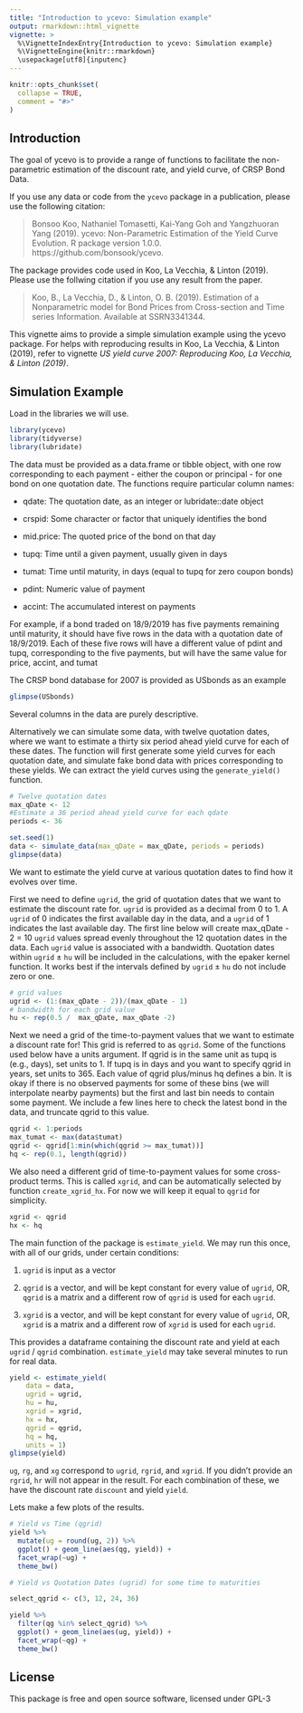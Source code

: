 ```yaml
---
title: "Introduction to ycevo: Simulation example"
output: rmarkdown::html_vignette
vignette: >
  %\VignetteIndexEntry{Introduction to ycevo: Simulation example}
  %\VignetteEngine{knitr::rmarkdown}
  \usepackage[utf8]{inputenc}
---
```


```r
knitr::opts_chunk$set(
  collapse = TRUE,
  comment = "#>"
)
```



## Introduction

The goal of ycevo is to provide a range of functions to facilitate the non-parametric estimation of the discount rate, and yield curve, of CRSP Bond Data.

If you use any data or code from the `ycevo` package in a publication, please use the following citation:  
 
> Bonsoo Koo, Nathaniel Tomasetti, Kai-Yang Goh and Yangzhuoran Yang (2019). ycevo: Non-Parametric Estimation
  of the Yield Curve Evolution. R package version 1.0.0. https://github.com/bonsook/ycevo. 

The package provides code used in Koo, La Vecchia, & Linton (2019). Please use the follwing citation if you use any result from the paper.

> Koo, B., La Vecchia, D., & Linton, O. B. (2019). Estimation of a Nonparametric model for Bond Prices from Cross-section and Time series Information. Available at SSRN3341344.

This vignette aims to provide a simple simulation example using the ycevo package. For helps with reproducing results in Koo, La Vecchia, & Linton (2019), refer to vignette _US yield curve 2007: Reproducing Koo, La Vecchia, & Linton (2019)_.

## Simulation Example

Load in the libraries we will use.
```r
library(ycevo)
library(tidyverse)
library(lubridate)
```

The data must be provided as a data.frame or tibble object, with one row corresponding to each payment - either the coupon or principal - for one bond on one quotation date.
The functions require particular column names:

* qdate: The quotation date, as an integer or lubridate::date object

* crspid: Some character or factor that uniquely identifies the bond

* mid.price: The quoted price of the bond on that day

* tupq: Time until a given payment, usually given in days

* tumat: Time until maturity, in days (equal to tupq for zero coupon bonds)

* pdint: Numeric value of payment

* accint: The accumulated interest on payments

For example, if a bond traded on 18/9/2019 has five payments remaining until maturity, it should have five rows in the data with a quotation date of 18/9/2019. Each of these five rows will have a different value of pdint and tupq, corresponding to the five payments, but will have the same value for price, accint, and tumat

The CRSP bond database for 2007 is provided as USbonds as an example
```r
glimpse(USbonds)
```
Several columns in the data are purely descriptive.


Alternatively we can simulate some data, with twelve quotation dates, where we want to estimate a thirty six period ahead yield curve for each of these dates. The function will first generate some yield curves for each quotation date, and simulate fake bond data with prices corresponding to these yields. We can extract the yield curves using the `generate_yield()` function.
```r
# Twelve quotation dates
max_qDate <- 12
#Estimate a 36 period ahead yield curve for each qdate
periods <- 36

set.seed(1)
data <- simulate_data(max_qDate = max_qDate, periods = periods)
glimpse(data)
```

We want to estimate the yield curve at various quotation dates to find how it evolves over time.

First we need to define `ugrid`, the grid of quotation dates that we want to estimate the discount rate for. `ugrid` is provided as a decimal from 0 to 1. A `ugrid` of 0 indicates the first available day in the data, and a `ugrid` of 1 indicates the last available day. The first line below will create max_qDate - 2 = 10 `ugrid` values spread evenly throughout the 12 quotation dates in the data. Each `ugrid` value is associated with a bandwidth. Quotation dates within `ugrid` $\pm$ `hu` will be included in the calculations, with the epaker kernel function. 
It works best if the intervals defined by `ugrid` $\pm$ `hu` do not include zero or one.

```r
# grid values
ugrid <- (1:(max_qDate - 2))/(max_qDate - 1)
# bandwidth for each grid value
hu <- rep(0.5 /  max_qDate, max_qDate -2)
```

Next we need a grid of the time-to-payment values that we want to estimate a discount rate for! This grid is referred to as `qgrid`. Some of the functions used below have a units argument. If qgrid is in the same unit as tupq is (e.g., days), set units to 1. If tupq is in days and you want to specify qgrid in years, set units to 365. Each value of qgrid plus/minus hq defines a bin. It is okay if there is no observed payments for some of these bins (we will interpolate nearby payments) but the first and last bin needs to contain some payment. We include a few lines here to check the latest bond in the data, and truncate qgrid to this value.

```r
qgrid <- 1:periods
max_tumat <- max(data$tumat)
qgrid <- qgrid[1:min(which(qgrid >= max_tumat))]
hq <- rep(0.1, length(qgrid))
```

We also need a different grid of time-to-payment values for some cross-product terms. This is called `xgrid`, and can be automatically selected by function `create_xgrid_hx`. For now we will keep it equal to `qgrid` for simplicity. 


```r
xgrid <- qgrid
hx <- hq
```

The main function of the package is `estimate_yield`. We may run this once, with all of our grids, under certain conditions:

1. `ugrid` is input as a vector

2. `qgrid` is a vector, and will be kept constant for every value of `ugrid`, OR, `qgrid` is a matrix and a different row of `qgrid` is used for each `ugrid`.

3. `xgrid` is a vector, and will be kept constant for every value of `ugrid`, OR, `xgrid` is a matrix and a different row of `xgrid` is used for each `ugrid`.

This provides a dataframe containing the discount rate and yield at each `ugrid` / `qgrid` combination. `estimate_yield` may take several minutes to run for real data.

```r
yield <- estimate_yield(
    data = data,
    ugrid = ugrid,
    hu = hu,
    xgrid = xgrid,
    hx = hx,
    qgrid = qgrid,
    hq = hq,
    units = 1)
glimpse(yield)
```

`ug`, `rg`, and `xg` correspond to `ugrid`, `rgrid`, and `xgrid`. If you didn't provide an `rgrid`, `hr` will not appear in the result. For each combination of these, we have the discount rate `discount` and yield `yield`.

Lets make a few plots of the results.

```r
# Yield vs Time (qgrid)
yield %>%
  mutate(ug = round(ug, 2)) %>%
  ggplot() + geom_line(aes(qg, yield)) +
  facet_wrap(~ug) +
  theme_bw()
```

```r
# Yield vs Quotation Dates (ugrid) for some time to maturities

select_qgrid <- c(3, 12, 24, 36)

yield %>%
  filter(qg %in% select_qgrid) %>%
  ggplot() + geom_line(aes(ug, yield)) +
  facet_wrap(~qg) +
  theme_bw()
```



## License

This package is free and open source software, licensed under GPL-3